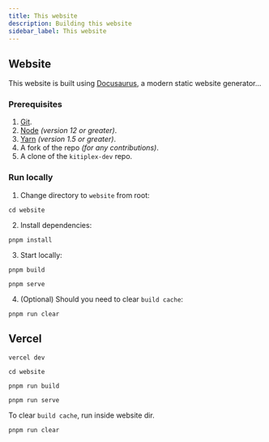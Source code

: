 ```yaml
---
title: This website
description: Building this website
sidebar_label: This website
---
```


## Website

This website is built using [Docusaurus](https://docusaurus.io/), a modern static website generator...

### Prerequisites

1.  [Git](https://git-scm.com/downloads).
1.  [Node](https://nodejs.org/en/download/) _(version 12 or greater)_.
1.  [Yarn](https://yarnpkg.com/lang/en/docs/install/) _(version 1.5 or greater)_.
1.  A fork of the repo _(for any contributions)_.
1.  A clone of the `kitiplex-dev` repo.

### Run locally

1. Change directory to ``website`` from root:

```
cd website
```
2. Install dependencies:

```
pnpm install
```
3. Start locally:

```
pnpm build
```
```
pnpm serve
```

4. (Optional) Should you need to clear ``build cache``:

```
pnpm run clear
```


## Vercel



```
vercel dev
```

```
cd website
```

```
pnpm run build
```

```
pnpm run serve
```

To clear ``build cache``, run inside website dir.

```
pnpm run clear
```
